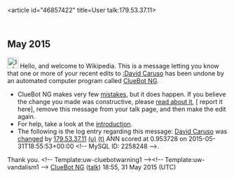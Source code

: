 <article id="46857422" title=User talk:179.53.37.11>
	<talkpage id="46857422" title="User talk:179.53.37.11">


== May 2015 ==
[[File:Information.svg|left|25px|alt=]] Hello, and welcome to Wikipedia. This is a message letting you know that one or more of your recent edits to [[:David Caruso]] has been undone by an automated computer program called [[User:ClueBot NG|ClueBot NG]].
{{clear}}
* ClueBot NG makes very few [[User:ClueBot NG#Information About False Positives|mistakes]], but it does happen. If you believe the change you made was constructive, please [[User:ClueBot NG#Information About False Positives|read about it]], [{{User:ClueBot NG/Warnings/FPReport|2258248}} report it here], remove this message from your talk page, and then make the edit again.
* For help, take a look at the [[Wikipedia:Introduction|introduction]].
* The following is the log entry regarding this message: [[David Caruso]] was [http://en.wikipedia.org/w/index.php?title=David+Caruso&amp;diff=664899322&amp;oldid=662014296 changed] by [[Special:Contributions/179.53.37.11|179.53.37.11]] [[User:179.53.37.11|(u)]] [[User talk:179.53.37.11|(t)]] ANN scored at 0.953728 on 2015-05-31T18:55:53+00:00 &lt;!-- MySQL ID: 2258248 --&gt;.
Thank you. &lt;!-- Template:uw-cluebotwarning1 --&gt;&lt;!-- Template:uw-vandalism1 --&gt; [[User:ClueBot NG|ClueBot NG]] ([[User talk:ClueBot NG|talk]]) 18:55, 31 May 2015 (UTC)
	</talkpage>
</article>